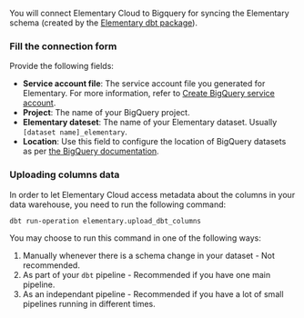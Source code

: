 You will connect Elementary Cloud to Bigquery for syncing the Elementary schema (created by the [Elementary dbt package](/cloud/onboarding/quickstart-dbt-package)).

<Snippet file="dwh/bigquery/create_service_account.mdx" />

<Snippet file="cloud/integrations/permissions-and-security.mdx" />

### Fill the connection form

Provide the following fields:

- **Service account file**: The service account file you generated for Elementary. For more information, refer to [Create BigQuery service account](/integrations/bigquery#create-bigquery-service-account).
- **Project**: The name of your BigQuery project.
- **Elementary dateset**: The name of your Elementary dataset. Usually `[dataset name]_elementary`.
- **Location**: Use this field to configure the location of BigQuery datasets as per [the BigQuery documentation](https://cloud.google.com/bigquery/docs/locations).

### Uploading columns data

In order to let Elementary Cloud access metadata about the columns in your data warehouse, you need to run the following command:
```
dbt run-operation elementary.upload_dbt_columns
```
You may choose to run this command in one of the following ways:
1. Manually whenever there is a schema change in your dataset - Not recommended.
2. As part of your `dbt` pipeline - Recommended if you have one main pipeline.
3. As an independant pipeline - Recommended if you have a lot of small pipelines running in different times.

<Snippet file="cloud/integrations/ip-allowlist.mdx" />